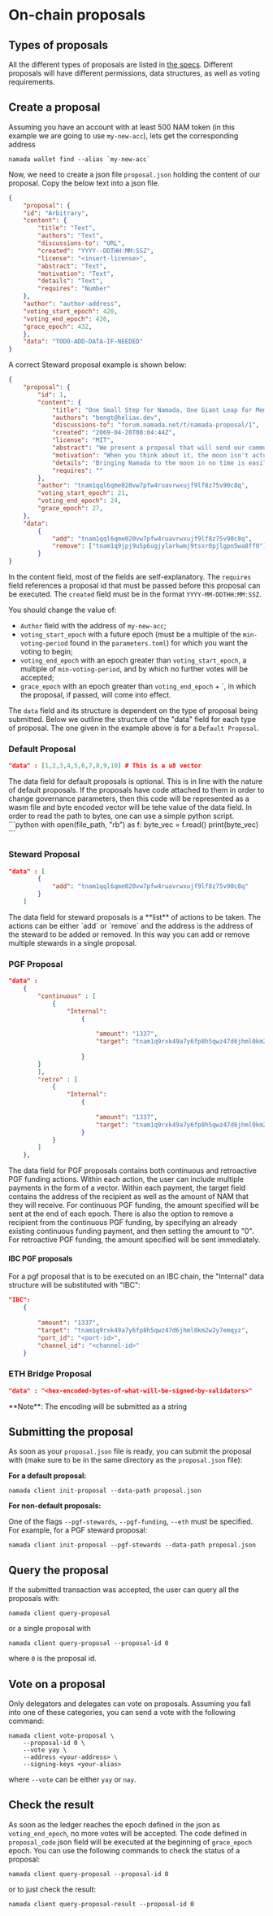 
# On-chain proposals

## Types of proposals

All the different types of proposals are listed in [the specs](https://specs.namada.net/governance/proposal). Different proposals will have different permissions, data structures, as well as voting requirements.

## Create a proposal

Assuming you have an account with at least 500 NAM token (in this example we are going to use `my-new-acc`), lets get the corresponding address

```shell copy
namada wallet find --alias `my-new-acc`
```

Now, we need to create a json file `proposal.json` holding the content of our proposal. Copy the below text into a json file.

```json
{
    "proposal": {
    "id": "Arbitrary",
    "content": {
        "title": "Text",
        "authors": "Text",
        "discussions-to": "URL",
        "created": "YYYY--DDTHH:MM:SSZ",
        "license": "<insert-license>",
        "abstract": "Text",
        "motivation": "Text",
        "details": "Text",
        "requires": "Number"
    },
    "author": "author-address",
    "voting_start_epoch": 420,
    "voting_end_epoch": 426,
    "grace_epoch": 432,
    },
    "data": "TODO-ADD-DATA-IF-NEEDED"
}
```

A correct Steward proposal example is shown below:
```json
{
	"proposal": {
        "id": 1,
		"content": {
			"title": "One Small Step for Namada, One Giant Leap for Memekind",
			"authors": "bengt@heliax.dev",
			"discussions-to": "forum.namada.net/t/namada-proposal/1",
			"created": "2069-04-20T00:04:44Z",
			"license": "MIT",
			"abstract": "We present a proposal that will send our community to the moon. This proposal outlines all training necessary to accomplish this goal. All members are welcome to join.",
			"motivation": "When you think about it, the moon isn't actually that far away.The moon is only 384,400 km. We have not yet brought Namada to the moon, so it is only natural to use 101 as the prime number for our modular arithmetic operations. 384,400 (mod 101) = 95. 95 km is a distance that can be easily covered by a single person in a single day. Namada was produced by more than 100 people. So 95/100 = 0, rounded to the nearest integer. This means that Namada can reach the moon in no time.",
			"details": "Bringing Namada to the moon in no time is easily achievable. We just need to pass this governance proposal and set the plan in action",
			"requires": ""
		},
		"author": "tnam1qql6qme020vw7pfw4ruavrwxujf9lf8z75v90c8q",
		"voting_start_epoch": 21,
		"voting_end_epoch": 24,
		"grace_epoch": 27,
	},
    "data":
        {
            "add": "tnam1qql6qme020vw7pfw4ruavrwxujf9lf8z75v90c8q",
            "remove": ["tnam1q9jpj9u5p6ugjylarkwmj9tsxr0pjlgpn5wa8ff0"]
        }
}
```

In the content field, most of the fields are self-explanatory. The `requires` field references a proposal id that must be passed before this proposal can be executed. The `created` field must be in the format `YYYY-MM-DDTHH:MM:SSZ`.

You should change the value of:

- `Author` field with the address of `my-new-acc`;
- `voting_start_epoch` with a future epoch (must be a multiple of the `min-voting-period` found in the `parameters.toml`) for which you want the voting to begin;
- `voting_end_epoch` with an epoch greater than `voting_start_epoch`, a multiple of `min-voting-period`, and by which no further votes will be accepted;
- `grace_epoch` with an epoch greater than `voting_end_epoch` + `, in which the proposal, if passed, will come into effect.

The `data` field and its structure is dependent on the type of proposal being submitted. Below we outline the structure of the "data" field for each type of proposal. The one given in the example above is for a `Default Proposal`.

### Default Proposal 

```json
"data" : [1,2,3,4,5,6,7,8,9,10] # This is a u8 vector
```

<Callout type="info">
The data field for default proposals is optional. This is in line with the nature of default proposals. 
If the proposals have code attached to them in order to change governance parameters, then this code 
will be represented as a wasm file and byte encoded vector will be tehe value of the data field.
</Callout>

<Callout type="info" emoji="">
In order to read the path to bytes, one can use a simple python script.
```python
with open(file_path, "rb") as f:
    byte_vec = f.read()
print(byte_vec)
```
</Callout>

### Steward Proposal

```json
"data" : [
        {
            "add": "tnam1qql6qme020vw7pfw4ruavrwxujf9lf8z75v90c8q"
        }
    ]     
```

<Callout>
The data field for steward proposals is a **list** of actions to be taken. 
The actions can be either `add` or `remove` and the address is the address of 
the steward to be added or removed. In this way you can add or remove multiple 
stewards in a single proposal.
</Callout>

### PGF Proposal
    
```json
"data" :
    {
        "continuous" : [
            {
                "Internal": 
                    {
                        
                        "amount": "1337",
                        "target": "tnam1q9rxk49a7y6fp8h5qwz47d6jhml0km2w2y7emqyz"
                        
                    }
        }
        ],
        "retro" : [
            {
                "Internal": 
                    {
                        
                        "amount": "1337",
                        "target": "tnam1q9rxk49a7y6fp8h5qwz47d6jhml0km2w2y7emqyz"
                    }
            }
        ]
    },  
```

<Callout>
The data field for PGF proposals contains both continuous and retroactive PGF funding actions. 
Within each action, the user can include multiple payments in the form of a vector. 
Within each payment, the target field contains the address of the recipient as well 
as the amount of NAM that they will receive. For continuous PGF funding, the amount 
specified will be sent at the end of each epoch. There is also the option to remove a 
recipient from the continuous PGF funding, by specifying an already existing continuous 
funding payment, and then setting the amount to "0". For retroactive PGF funding, 
the amount specified will be sent immediately.
</Callout>

#### IBC PGF proposals

For a pgf proposal that is to be executed on an IBC chain, the "Internal" data structure will be substituted with "IBC":

```json
"IBC": 
    {
        
        "amount": "1337",
        "target": "tnam1q9rxk49a7y6fp8h5qwz47d6jhml0km2w2y7emqyz",
        "port_id": "<port-id>",
        "channel_id": "<channel-id>"
    }
```

### ETH Bridge Proposal

```json
"data" : "<hex-encoded-bytes-of-what-will-be-signed-by-validators>"
```

<Callout type="warning">
**Note**:
The encoding will be submitted as a string
</Callout>


## Submitting the proposal
As soon as your `proposal.json` file is ready, you can submit the proposal with (make sure to be in the same directory as the `proposal.json` file):

**For a default proposal:**

```shell copy
namada client init-proposal --data-path proposal.json 
```

**For non-default proposals:**

One of the flags `--pgf-stewards`, `--pgf-funding`, `--eth` must be specified. For example, for a PGF steward proposal:

```shell copy
namada client init-proposal --pgf-stewards --data-path proposal.json
```

## Query the proposal
If the submitted transaction was accepted, the user can query all the proposals with:

```shell copy
namada client query-proposal
```

or a single proposal with

```shell copy
namada client query-proposal --proposal-id 0
```

where `0` is the proposal id.

## Vote on a proposal

Only delegators and delegates can vote on proposals. Assuming you fall into one of these categories, you can send a vote with the following command:

```shell copy
namada client vote-proposal \
    --proposal-id 0 \
    --vote yay \
    --address <your-address> \
    --signing-keys <your-alias>
```

where `--vote` can be either `yay` or `nay`.

## Check the result

As soon as the ledger reaches the epoch defined in the json as `voting_end_epoch`, no more votes will be accepted.
The code defined in `proposal_code` json field will be executed at the beginning of `grace_epoch` epoch. You can use the following commands to check the status of a proposal:

```shell copy
namada client query-proposal --proposal-id 0
```

or to just check the result:

```shell copy
namada client query-proposal-result --proposal-id 0
```
